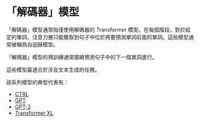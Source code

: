 # 「解碼器」模型

<CourseFloatingBanner
    chapter={1}
    classNames="absolute z-10 right-0 top-0"
/>

<Youtube id="d_ixlCubqQw" />

「解碼器」模型通常指僅使用解碼器的 Transformer 模型。在每個階段，對於給定的單詞，注意力層只能獲取到句子中位於將要預測單詞前面的單詞。這些模型通常被稱爲自迴歸模型。

「解碼器」模型的預訓練通常圍繞預測句子中的下一個單詞進行。

這些模型最適合於涉及文本生成的任務。

該系列模型的典型代表有：


- [CTRL](https://huggingface.co/transformers/model_doc/ctrl.html)
- [GPT](https://huggingface.co/docs/transformers/model_doc/openai-gpt)
- [GPT-2](https://huggingface.co/transformers/model_doc/gpt2.html)
- [Transformer XL](https://huggingface.co/transformers/model_doc/transformerxl.html)
